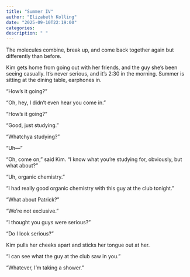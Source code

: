 ```yaml
---
title: "Summer IV"
author: "Elizabeth Kolling"
date: "2025-09-10T22:19:00"
categories: 
description: " "
---
```



The molecules combine, break up, and come back together again but differently than before.

Kim gets home from going out with her friends, and the guy she’s been seeing casually. It’s never serious, and it’s 2:30 in the morning. Summer is sitting at the dining table, earphones in. 

“How’s it going?”

“Oh, hey, I didn’t even hear you come in.” 

“How’s it going?”

“Good, just studying.”

“Whatchya studying?”

“Uh—”

“Oh, come on,” said Kim. “I know what you’re studying for, obviously, but what about?”

“Uh, organic chemistry.” 

"I had really good organic chemistry with this guy at the club tonight."

"What about Patrick?"

"We're not exclusive."

"I thought you guys were serious?"

"Do I look serious?"

Kim pulls her cheeks apart and sticks her tongue out at her.

"I can see what the guy at the club saw in you."

“Whatever, I’m taking a shower.”